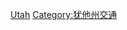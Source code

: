 {{commonscat|Rail transportation in Utah}}

[[Category:美國各州鐵路|Utah]]
[[Category:犹他州交通|Category:犹他州交通]]